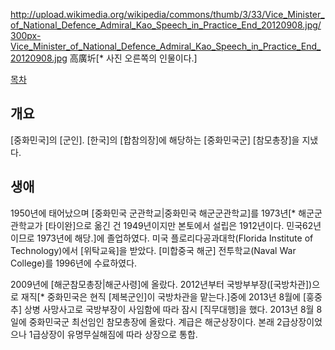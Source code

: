 http://upload.wikimedia.org/wikipedia/commons/thumb/3/33/Vice_Minister_of_National_Defence_Admiral_Kao_Speech_in_Practice_End_20120908.jpg/300px-Vice_Minister_of_National_Defence_Admiral_Kao_Speech_in_Practice_End_20120908.jpg
高廣圻[* 사진 오른쪽의 인물이다.]

[[목차]]
== 개요 ==
[중화민국]의 [군인]. [한국]의 [합참의장]에 해당하는 [중화민국군] [참모총장]을 지냈다.
== 생애 ==
1950년에 태어났으며 [중화민국 군관학교|중화민국 해군군관학교]를 1973년[* 해군군관학교가 [타이완]으로 옮긴 건 1949년이지만 본토에서 설립은 1912년이다. 민국62년이므로 1973년에 해당.]에 졸업하였다. 미국 플로리다공과대학(Florida Institute of Technology)에서 [위탁교육]을 받았다. [미합중국 해군] 전투학교(Naval War College)를 1996년에 수료하였다.

2009년에 [해군참모총장|해군사령]에 올랐다. 2012년부터 국방부부장([국방차관])으로 재직[* 중화민국은 현직 [제복군인]이 국방차관을 맡는다.]중에 2013년 8월에 [훙중추] 상병 사망사고로 국방부장이 사임함에 따라 잠시 [직무대행]을 했다. 2013년 8월 8일에 중화민국군 최선임인 참모총장에 올랐다. 계급은 해군상장이다. 본래 2급상장이었으나 1급상장이 유명무실해짐에 따라 상장으로 통합.
